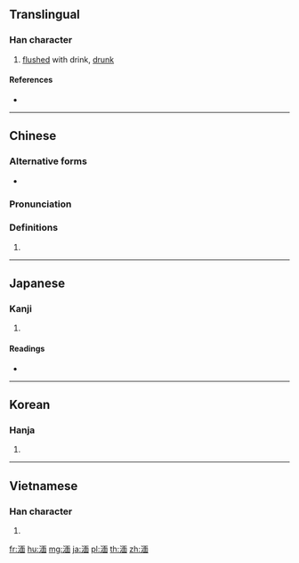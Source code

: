 {{character info/new}}
==Translingual==

===Han character===
{{Han char|rn=85|rad=水|as=09|sn=12|four=31160|canj=EMWL}}

# [[flushed]] with drink, [[drunk]]

====References====
* {{Han ref|kx=0636.260|dkj=17826|dj=1043.240|hdz=31672.030|uh=6E4E|ud=28238|bh=B542|bd=46402}}

----

==Chinese==
{{zh-forms}}

===Alternative forms===
* {{zh-l|𩈳}}

===Pronunciation===
{{zh-pron
|m=miǎn
|c=min5
|h=pfs=
|md=
|mn=
|w=
|mc=y
|oc=y
|cat=
}}

===Definitions===
{{zh-hanzi}}

# {{rfdef|lang=zh}}

----

==Japanese==

===Kanji===
{{ja-kanji|grade=|rs=水09}}

# {{defn|lang=ja|sort=水09}}

====Readings====
* {{ja-readings|on=[[べん]] (ben), [[めん]] (men)|kun=[[おぼれる]] (oboreru), [[しずむ]] (shizumu)}}

----

==Korean==

===Hanja===
{{ko-hanja|hangeul=면|eumhun=|rv=myeon|mr=myŏn|y=myen}}

# {{defn|lang=ko|sort=水09}}

----

==Vietnamese==

===Han character===
{{vi-hantu|[[giờn]]|rs=水09}}

# {{defn|lang=vi|sort=水09}}

[[fr:湎]]
[[hu:湎]]
[[mg:湎]]
[[ja:湎]]
[[pl:湎]]
[[th:湎]]
[[zh:湎]]